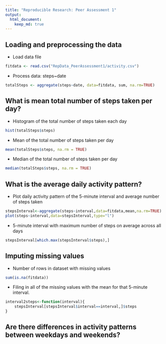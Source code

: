 ```yaml
---
title: "Reproducible Research: Peer Assessment 1"
output: 
  html_document:
    keep_md: true
---
```



## Loading and preprocessing the data
* Load data file
```r
fitdata <- read.csv("RepData_PeerAssessment1/activity.csv")
```

* Process data: steps~date
```r
totalSteps <- aggregate(steps~date, data=fitdata, sum, na.rm=TRUE)
```

## What is mean total number of steps taken per day?

* Histogram of the total number of steps taken each day
```r
hist(totalSteps$steps)
```

* Mean of the total number of steps taken per day
```r
mean(totalSteps$steps, na.rm = TRUE)
```

* Median of the total number of steps taken per day
```r
median(totalSteps$steps, na.rm = TRUE)
```

## What is the average daily activity pattern?

* Plot daily activity pattern of the 5-minute interval and average number of steps taken
```r
stepsInterval<-aggregate(steps~interval,data=fitdata,mean,na.rm=TRUE)
plot(steps~interval,data=stepsInterval,type="l")
```
* 5-minute interval with maximum number of steps on average across all days
```r
stepsInterval[which.max(stepsInterval$steps),]
```

## Imputing missing values

* Number of rows in dataset with missing values
```r
sum(is.na(fitdata))
```

* Filing in all of the missing values with the mean for that 5-minute interval. 

```r
interval2steps<-function(interval){
    stepsInterval[stepsInterval$interval==interval,]$steps
}
```



## Are there differences in activity patterns between weekdays and weekends?
